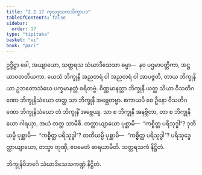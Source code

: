 ```yaml
---
title: "2.2.17 ကုလဒူသကသိက္ခာပဒ"
tableOfContents: false
sidebar:
  order: 17
type: "tipitaka"
basket: "vi"
book: "paci"
---
```



<DynamicBreadcrumb />

<Paragraph number="2421" book="paci">
ဥဒ္ဒိဋ္ဌာ ခေါ, အယျာယော, သတ္တရသ သံဃာဒိသေသာ ဓမ္မာ—  နဝ ပဌမာပတ္တိကာ, အဋ္ဌ ယာဝတတိယကာ. ယေသံ ဘိက္ခုနီ အညတရံ ဝါ အညတရံ ဝါ အာပဇ္ဇတိ, တာယ ဘိက္ခုနိယာ ဥဘတောသံဃေ ပက္ခမာနတ္တံ စရိတဗ္ဗံ. စိဏ္ဏမာနတ္တာ ဘိက္ခုနီ ယတ္ထ သိယာ ဝီသတိဂဏော ဘိက္ခုနိသံဃော တတ္ထ သာ ဘိက္ခုနီ အဗ္ဘေတဗ္ဗာ. ဧကာယပိ စေ ဦနော ဝီသတိဂဏော ဘိက္ခုနိသံဃော တံ ဘိက္ခုနိံ အဗ္ဘေယျ. သာ စ ဘိက္ခုနီ အနဗ္ဘိတာ, တာ စ ဘိက္ခုနိယော ဂါရယှာ, အယံ တတ္ထ သာမီစိ.
</Paragraph>

<Paragraph number="2422" book="paci">
တတ္ထာယျာယော ပုစ္ဆာမိ—  “ကစ္စိတ္ထ ပရိသုဒ္ဓါ”? ဒုတိယမ္ပိ ပုစ္ဆာမိ—  “ကစ္စိတ္ထ ပရိသုဒ္ဓါ”? တတိယမ္ပိ ပုစ္ဆာမိ—  “ကစ္စိတ္ထ ပရိသုဒ္ဓါ”? ပရိသုဒ္ဓေတ္ထာယျာယော, တသ္မာ တုဏှီ, ဧဝမေတံ ဓာရယာမီတိ.

</Paragraph>

<Paragraph number="2423" type="center" book="paci">
သတ္တရသကံ နိဋ္ဌိတံ.

  
ဘိက္ခုနိဝိဘင်္ဂေ သံဃာဒိသေသကဏ္ဍံ နိဋ္ဌိတံ.
</Paragraph>